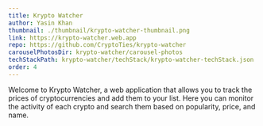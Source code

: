 ```yaml
---
title: Krypto Watcher
author: Yasin Khan
thumbnail: ./thumbnail/krypto-watcher-thumbnail.png
link: https://krypto-watcher.web.app
repo: https://github.com/CryptoTies/krypto-watcher
carouselPhotosDir: krypto-watcher/carousel-photos
techStackPath: krypto-watcher/techStack/krypto-watcher-techStack.json
order: 4
---
```


Welcome to Krypto Watcher, a web application that allows you to track the prices of cryptocurrencies and add them to your list.
Here you can monitor the activity of each crypto and search them based on popularity, price, and name.

